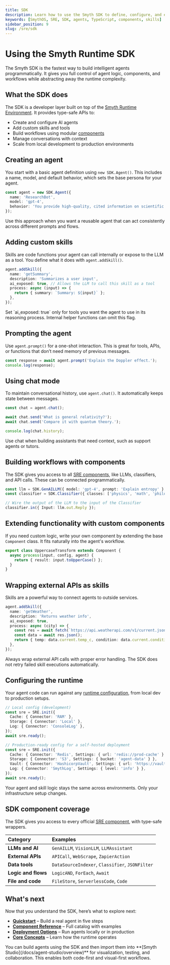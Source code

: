 ```yaml
---
title: SDK
description: Learn how to use the Smyth SDK to define, configure, and extend AI agents in code using components, skills, and workflows.
keywords: [SmythOS, SRE, SDK, agents, TypeScript, components, skills]
sidebar_position: 9
slug: /sre/sdk
---
```


# Using the Smyth Runtime SDK

<InfoCallout title="Why use the SDK?">
The Smyth SDK is the fastest way to build intelligent agents programmatically. It gives you full control of agent logic, components, and workflows while abstracting away the runtime complexity.
</InfoCallout>

<Spacer size="md" />

## What the SDK does

The SDK is a developer layer built on top of the [Smyth Runtime Environment](/docs/agent-runtime/overview). It provides type-safe APIs to:

-   Create and configure AI agents
-   Add custom skills and tools
-   Build workflows using modular [components](/docs/sre/components)
-   Manage conversations with context
-   Scale from local development to production environments

<Spacer size="md" />

## Creating an agent

You start with a basic agent definition using `new SDK.Agent()`. This includes a name, model, and default behavior, which sets the base persona for your agent.

```typescript
const agent = new SDK.Agent({
  name: 'ResearchBot',
  model: 'gpt-4',
  behavior: 'You provide high-quality, cited information on scientific topics.',
});
```

<TipCallout title="Use case fit">
Use this approach when you want a reusable agent that can act consistently across different prompts and flows.
</TipCallout>

<Spacer size="md" />

## Adding custom skills

Skills are code functions your agent can call internally or expose to the LLM as a tool. You define what it does with `agent.addSkill()`.

```typescript
agent.addSkill({
  name: 'getSummary',
  description: 'Summarizes a user input',
  ai_exposed: true, // Allows the LLM to call this skill as a tool
  process: async (input) => {
    return { summary: `Summary: ${input}` };
  },
});
```

<TipCallout title="Expose only what you need">
Set `ai_exposed: true` only for tools you want the agent to use in its reasoning process. Internal helper functions can omit this flag.
</TipCallout>

<Spacer size="md" />

## Prompting the agent

Use `agent.prompt()` for a one-shot interaction. This is great for tools, APIs, or functions that don’t need memory of previous messages.

```typescript
const response = await agent.prompt('Explain the Doppler effect.');
console.log(response);
```

<Spacer size="md" />

## Using chat mode

To maintain conversational history, use `agent.chat()`. It automatically keeps state between messages.

```typescript
const chat = agent.chat();

await chat.send('What is general relativity?');
await chat.send('Compare it with quantum theory.');

console.log(chat.history);
```

<TipCallout title="Context matters">
Use chat when building assistants that need context, such as support agents or tutors.
</TipCallout>

<Spacer size="md" />

## Building workflows with components

The SDK gives you access to all [SRE components](/docs/sre/components), like LLMs, classifiers, and API calls. These can be connected programmatically.

```typescript
const llm = SDK.GenAILLM({ model: 'gpt-4', prompt: 'Explain entropy' }, agent);
const classifier = SDK.Classifier({ classes: ['physics', 'math', 'philosophy'] }, agent);

// Wire the output of the LLM to the input of the Classifier
classifier.in({ Input: llm.out.Reply });
```

<Spacer size="md" />

## Extending functionality with custom components

If you need custom logic, write your own component by extending the base `Component` class. It fits naturally into the agent's workflow.

```typescript
export class UppercaseTransform extends Component {
  async process(input, config, agent) {
    return { result: input.toUpperCase() };
  }
}
```

<Spacer size="md" />

## Wrapping external APIs as skills

Skills are a powerful way to connect agents to outside services.

```typescript
agent.addSkill({
  name: 'getWeather',
  description: 'Returns weather info',
  ai_exposed: true,
  process: async (city) => {
    const res = await fetch(`https://api.weatherapi.com/v1/current.json?q=${city}`);
    const data = await res.json();
    return { temp: data.current.temp_c, condition: data.current.condition.text };
  },
});
```

<WarningCallout title="Async network handling">
Always wrap external API calls with proper error handling. The SDK does not retry failed skill executions automatically.
</WarningCallout>

<Spacer size="md" />

## Configuring the runtime

Your agent code can run against any [runtime configuration](/docs/sre/deployment), from local dev to production setups.

```typescript
// Local config (development)
const sre = SRE.init({
  Cache: { Connector: 'RAM' },
  Storage: { Connector: 'Local' },
  Log: { Connector: 'ConsoleLog' },
});
await sre.ready();
```

```typescript
// Production-ready config for a self-hosted deployment
const sre = SRE.init({
  Cache: { Connector: 'Redis', Settings: { url: 'redis://prod-cache' } },
  Storage: { Connector: 'S3', Settings: { bucket: 'agent-data' } },
  Vault: { Connector: 'HashicorpVault', Settings: { url: 'https://vault.company.com' } },
  Log: { Connector: 'SmythLog', Settings: { level: 'info' } },
});
await sre.ready();
```

<TipCallout title="Zero code changes">
Your agent and skill logic stays the same across environments. Only your infrastructure setup changes.
</TipCallout>

<Spacer size="md" />

## SDK component coverage

The SDK gives you access to every official [SRE component](/docs/sre/components), with type-safe wrappers.

| Category | Examples |
| :--- | :--- |
| **LLMs and AI** | `GenAILLM`, `VisionLLM`, `LLMAssistant` |
| **External APIs** | `APICall`, `WebScrape`, `ZapierAction` |
| **Data tools** | `DataSourceIndexer`, `Classifier`, `JSONFilter`|
| **Logic and flows**| `LogicAND`, `ForEach`, `Await` |
| **File and code** | `FileStore`, `ServerlessCode`, `Code` |

<Spacer size="md" />

## What's next

Now that you understand the SDK, here’s what to explore next:

-   [**Quickstart**](/docs/sre/quickstart) – Build a real agent in five steps
-   [**Component Reference**](/docs/sre/components) – Full catalog with examples
-   [**Deployment Options**](/docs/sre/deployment) – Run agents locally or in production
-   [**Core Concepts**](/docs/sre/core-concepts) – Learn how the runtime operates

<Spacer size="md" />

<InfoCallout title="Use this guide with Studio">
You can build agents using the SDK and then import them into **[Smyth Studio](/docs/agent-studio/overview)** for visualization, testing, and collaboration. This enables both code-first and visual-first workflows.
</InfoCallout>